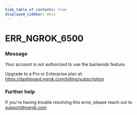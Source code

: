 ```yaml
---
hide_table_of_contents: true
displayed_sidebar: docs
---
```



# ERR_NGROK_6500

### Message

Your account is not authorized to use the backends feature.

Upgrade to a Pro or Enterprise plan at: https://dashboard.ngrok.com/billing/subscription

<ErrorDetails error="err_ngrok_6500" />

### Further help

If you're having trouble resolving this error, please reach out to [support@ngrok.com](mailto:support@ngrok.com?subject=Help%20with%20ERR_NGROK_6500)
